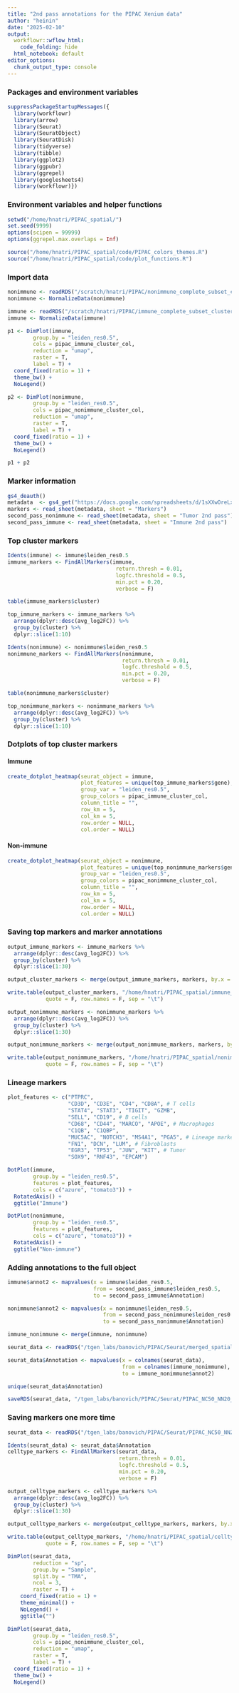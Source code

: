 ```yaml
---
title: "2nd pass annotations for the PIPAC Xenium data"
author: "heinin"
date: "2025-02-10"
output:
  workflowr::wflow_html:
    code_folding: hide
  html_notebook: default
editor_options:
  chunk_output_type: console
---
```


### Packages and environment variables

```r

suppressPackageStartupMessages({
  library(workflowr)
  library(arrow)
  library(Seurat)
  library(SeuratObject)
  library(SeuratDisk)
  library(tidyverse)
  library(tibble)
  library(ggplot2)
  library(ggpubr)
  library(ggrepel)
  library(googlesheets4)
  library(workflowr)})

```

### Environment variables and helper functions

```r

setwd("/home/hnatri/PIPAC_spatial/")
set.seed(9999)
options(scipen = 99999)
options(ggrepel.max.overlaps = Inf)

source("/home/hnatri/PIPAC_spatial/code/PIPAC_colors_themes.R")
source("/home/hnatri/PIPAC_spatial/code/plot_functions.R")

```

### Import data

```r

nonimmune <- readRDS("/scratch/hnatri/PIPAC/nonimmune_complete_subset_clustered_NC50_NN20_PC20_Seurat.rds")
nonimmune <- NormalizeData(nonimmune)

immune <- readRDS("/scratch/hnatri/PIPAC/immune_complete_subset_clustered_NC50_NN20_PC20_Seurat.rds")
immune <- NormalizeData(immune)

p1 <- DimPlot(immune,
        group.by = "leiden_res0.5",
        cols = pipac_immune_cluster_col,
        reduction = "umap",
        raster = T,
        label = T) +
  coord_fixed(ratio = 1) +
  theme_bw() +
  NoLegend()

p2 <- DimPlot(nonimmune,
        group.by = "leiden_res0.5",
        cols = pipac_nonimmune_cluster_col,
        reduction = "umap",
        raster = T,
        label = T) +
  coord_fixed(ratio = 1) +
  theme_bw() +
  NoLegend()

p1 + p2

```

### Marker information

```r

gs4_deauth()
metadata  <- gs4_get("https://docs.google.com/spreadsheets/d/1sXXwOreLxjMSUoPt79c6jmaQpluWkaxA5P5HfDsed3I/edit?usp=sharing")
markers <- read_sheet(metadata, sheet = "Markers")
second_pass_nonimmune <- read_sheet(metadata, sheet = "Tumor 2nd pass")
second_pass_immune <- read_sheet(metadata, sheet = "Immune 2nd pass")

```

### Top cluster markers

```r

Idents(immune) <- immune$leiden_res0.5
immune_markers <- FindAllMarkers(immune,
                                  return.thresh = 0.01,
                                  logfc.threshold = 0.5,
                                  min.pct = 0.20,
                                  verbose = F)

table(immune_markers$cluster)

top_immune_markers <- immune_markers %>%
  arrange(dplyr::desc(avg_log2FC)) %>%
  group_by(cluster) %>%
  dplyr::slice(1:10)

Idents(nonimmune) <- nonimmune$leiden_res0.5
nonimmune_markers <- FindAllMarkers(nonimmune,
                                    return.thresh = 0.01,
                                    logfc.threshold = 0.5,
                                    min.pct = 0.20,
                                    verbose = F)

table(nonimmune_markers$cluster)

top_nonimmune_markers <- nonimmune_markers %>%
  arrange(dplyr::desc(avg_log2FC)) %>%
  group_by(cluster) %>%
  dplyr::slice(1:10)

```

### Dotplots of top cluster markers

#### Immune

```r

create_dotplot_heatmap(seurat_object = immune,
                       plot_features = unique(top_immune_markers$gene),
                       group_var = "leiden_res0.5",
                       group_colors = pipac_immune_cluster_col,
                       column_title = "",
                       row_km = 5,
                       col_km = 5,
                       row.order = NULL,
                       col.order = NULL)

```

#### Non-immune

```r

create_dotplot_heatmap(seurat_object = nonimmune,
                       plot_features = unique(top_nonimmune_markers$gene),
                       group_var = "leiden_res0.5",
                       group_colors = pipac_nonimmune_cluster_col,
                       column_title = "",
                       row_km = 5,
                       col_km = 5,
                       row.order = NULL,
                       col.order = NULL)

```

### Saving top markers and marker annotations

```r

output_immune_markers <- immune_markers %>%
  arrange(dplyr::desc(avg_log2FC)) %>%
  group_by(cluster) %>%
  dplyr::slice(1:30)

output_cluster_markers <- merge(output_immune_markers, markers, by.x = "gene", by.y = "Gene")

write.table(output_cluster_markers, "/home/hnatri/PIPAC_spatial/immune_cluster_marker_annotations_2ndpass.tsv",
            quote = F, row.names = F, sep = "\t")

output_nonimmune_markers <- nonimmune_markers %>%
  arrange(dplyr::desc(avg_log2FC)) %>%
  group_by(cluster) %>%
  dplyr::slice(1:30)

output_nonimmune_markers <- merge(output_nonimmune_markers, markers, by.x = "gene", by.y = "Gene")

write.table(output_nonimmune_markers, "/home/hnatri/PIPAC_spatial/nonimmune_cluster_marker_annotations_2ndpass.tsv",
            quote = F, row.names = F, sep = "\t")

```

### Lineage markers

```r

plot_features <- c("PTPRC",
                   "CD3D", "CD3E", "CD4", "CD8A", # T cells
                   "STAT4", "STAT3", "TIGIT", "GZMB",
                   "SELL", "CD19", # B cells
                   "CD68", "CD44", "MARCO", "APOE", # Macrophages
                   "C1QB", "C1QBP",
                   "MUC5AC", "NOTCH3", "MS4A1", "PGA5", # Lineage markers
                   "FN1", "DCN", "LUM", # Fibroblasts
                   "EGR3", "TP53", "JUN", "KIT", # Tumor
                   "SOX9", "RNF43", "EPCAM")

DotPlot(immune,
        group.by = "leiden_res0.5",
        features = plot_features,
        cols = c("azure", "tomato3")) +
  RotatedAxis() +
  ggtitle("Immune")

```

```r

DotPlot(nonimmune,
        group.by = "leiden_res0.5",
        features = plot_features,
        cols = c("azure", "tomato3")) +
  RotatedAxis() +
  ggtitle("Non-immune")

```

### Adding annotations to the full object

```r

immune$annot2 <- mapvalues(x = immune$leiden_res0.5,
                           from = second_pass_immune$leiden_res0.5,
                           to = second_pass_immune$Annotation)

nonimmune$annot2 <- mapvalues(x = nonimmune$leiden_res0.5,
                              from = second_pass_nonimmune$leiden_res0.5,
                              to = second_pass_nonimmune$Annotation)

immune_nonimmune <- merge(immune, nonimmune)

seurat_data <- readRDS("/tgen_labs/banovich/PIPAC/Seurat/merged_spatial_filtered_split_clustered_NC50_NN20_PC20_Seurat.rds")

seurat_data$Annotation <- mapvalues(x = colnames(seurat_data),
                                    from = colnames(immune_nonimmune),
                                    to = immune_nonimmune$annot2)

unique(seurat_data$Annotation)

saveRDS(seurat_data, "/tgen_labs/banovich/PIPAC/Seurat/PIPAC_NC50_NN20_PC20_Seurat_annotated.rds")

```

### Saving markers one more time

```r

seurat_data <- readRDS("/tgen_labs/banovich/PIPAC/Seurat/PIPAC_NC50_NN20_PC20_Seurat_annotated.rds")

Idents(seurat_data) <- seurat_data$Annotation
celltype_markers <- FindAllMarkers(seurat_data,
                                   return.thresh = 0.01,
                                   logfc.threshold = 0.5,
                                   min.pct = 0.20,
                                   verbose = F)

output_celltype_markers <- celltype_markers %>%
  arrange(dplyr::desc(avg_log2FC)) %>%
  group_by(cluster) %>%
  dplyr::slice(1:30)

output_celltype_markers <- merge(output_celltype_markers, markers, by.x = "gene", by.y = "Gene")

write.table(output_celltype_markers, "/home/hnatri/PIPAC_spatial/celltype_markers.tsv",
            quote = F, row.names = F, sep = "\t")

```

```r

DimPlot(seurat_data,
        reduction = "sp",
        group.by = "Sample",
        split.by = "TMA",
        ncol = 3,
        raster = T) +
    coord_fixed(ratio = 1) +
    theme_minimal() +
    NoLegend() +
    ggtitle("")

```

```r

DimPlot(seurat_data,
        group.by = "leiden_res0.5",
        cols = pipac_nonimmune_cluster_col,
        reduction = "umap",
        raster = T,
        label = T) +
  coord_fixed(ratio = 1) +
  theme_bw() +
  NoLegend()

```

